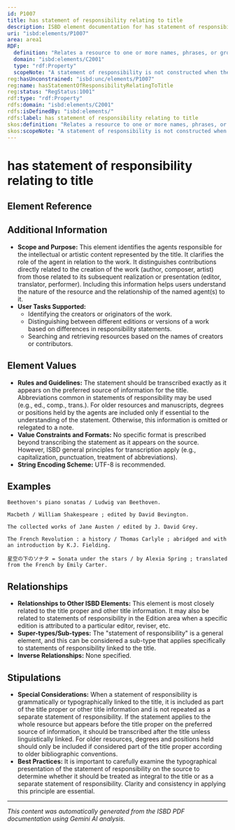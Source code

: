 ```yaml
---
id: P1007
title: has statement of responsibility relating to title
description: ISBD element documentation for has statement of responsibility relating to title
uri: "isbd:elements/P1007"
area: area1
RDF:
  definition: "Relates a resource to one or more names, phrases, or groups of characters relating to the identification and/or function of any persons or corporate bodies responsible for or contributing to the creation or realisation of the intellectual or artistic content of a work contained in the resource."
  domain: "isbd:elements/C2001"
  type: "rdf:Property"
  scopeNote: "A statement of responsibility is not constructed when there is no such statement on the resource. A statement of responsibility can relate to such entities as: writers, composers, performers, graphic artists, choreographers, arrangers, cartographers, programmers, principal investigators, animators, etc., whose work is embodied in the resource, whether directly (e.g. author of text, editor, compiler, translator, illustrator, engraver, cartographer, composer, arranger, choreographer), or indirectly (e.g. author of the novel on which a film script is based, author of the work on which the software is based, adapters of an already existing work), whether in the same medium as the original or in another; collectors of various data, persons responsible for the direction of a performed work; organizations, or individuals or corporate bodies sponsoring the work of any of the above (with intellectual and not merely financial sponsorship), producers of a popular music recording;.production companies and individuals such as producers, directors, or others having some degree of overall responsibility for a work; individuals who have specific responsibilities when in the context of a particular film, or particular type of film, they have a major creative role (e.g. cinematographers, writers of screenplays or animators of animated films); developers and designers, whose work involves the creation of the content of a resource or its realisation (e.g. game designer); entities having specific responsibilities in the context of a particular resource or particular type of resource (e.g. project directors of survey data, video director)."
reg:hasUnconstrained: "isbd:unc/elements/P1007"
reg:name: hasStatementOfResponsibilityRelatingToTitle
reg:status: "RegStatus:1001"
rdf:type: "rdf:Property"
rdfs:domain: "isbd:elements/C2001"
rdfs:isDefinedBy: "isbd:elements/"
rdfs:label: has statement of responsibility relating to title
skos:definition: "Relates a resource to one or more names, phrases, or groups of characters relating to the identification and/or function of any persons or corporate bodies responsible for or contributing to the creation or realisation of the intellectual or artistic content of a work contained in the resource."
skos:scopeNote: "A statement of responsibility is not constructed when there is no such statement on the resource. A statement of responsibility can relate to such entities as: writers, composers, performers, graphic artists, choreographers, arrangers, cartographers, programmers, principal investigators, animators, etc., whose work is embodied in the resource, whether directly (e.g. author of text, editor, compiler, translator, illustrator, engraver, cartographer, composer, arranger, choreographer), or indirectly (e.g. author of the novel on which a film script is based, author of the work on which the software is based, adapters of an already existing work), whether in the same medium as the original or in another; collectors of various data, persons responsible for the direction of a performed work; organizations, or individuals or corporate bodies sponsoring the work of any of the above (with intellectual and not merely financial sponsorship), producers of a popular music recording;.production companies and individuals such as producers, directors, or others having some degree of overall responsibility for a work; individuals who have specific responsibilities when in the context of a particular film, or particular type of film, they have a major creative role (e.g. cinematographers, writers of screenplays or animators of animated films); developers and designers, whose work involves the creation of the content of a resource or its realisation (e.g. game designer); entities having specific responsibilities in the context of a particular resource or particular type of resource (e.g. project directors of survey data, video director)."
---
```

# has statement of responsibility relating to title

## Element Reference


<ElementReference frontMatter={frontMatter} />

## Additional Information

- **Scope and Purpose:** This element identifies the agents responsible for the intellectual or artistic content represented by the title. It clarifies the role of the agent in relation to the work. It distinguishes contributions directly related to the creation of the work (author, composer, artist) from those related to its subsequent realization or presentation (editor, translator, performer). Including this information helps users understand the nature of the resource and the relationship of the named agent(s) to it.
- **User Tasks Supported:**
    - Identifying the creators or originators of the work.
    - Distinguishing between different editions or versions of a work based on differences in responsibility statements.
    - Searching and retrieving resources based on the names of creators or contributors.

## Element Values

- **Rules and Guidelines:** The statement should be transcribed exactly as it appears on the preferred source of information for the title.  Abbreviations common in statements of responsibility may be used (e.g., ed., comp., trans.). For older resources and manuscripts, degrees or positions held by the agents are included only if essential to the understanding of the statement.  Otherwise, this information is omitted or relegated to a note.
- **Value Constraints and Formats:** No specific format is prescribed beyond transcribing the statement as it appears on the source.  However, ISBD general principles for transcription apply (e.g., capitalization, punctuation, treatment of abbreviations).
- **String Encoding Scheme:** UTF-8 is recommended.

## Examples

```
Beethoven's piano sonatas / Ludwig van Beethoven.
```

```
Macbeth / William Shakespeare ; edited by David Bevington.
```

```
The collected works of Jane Austen / edited by J. David Grey.
```

```
The French Revolution : a history / Thomas Carlyle ; abridged and with an introduction by K.J. Fielding.
```
```
星空の下のソナタ = Sonata under the stars / by Alexia Spring ; translated from the French by Emily Carter. 
```


## Relationships

- **Relationships to Other ISBD Elements:** This element is most closely related to the title proper and other title information. It may also be related to statements of responsibility in the Edition area when a specific edition is attributed to a particular editor, reviser, etc.
- **Super-types/Sub-types:** The "statement of responsibility" is a general element, and this can be considered a sub-type that applies specifically to statements of responsibility linked to the title.
- **Inverse Relationships:** None specified.

## Stipulations

- **Special Considerations:** When a statement of responsibility is grammatically or typographically linked to the title, it is included as part of the title proper or other title information and is not repeated as a separate statement of responsibility. If the statement applies to the whole resource but appears before the title proper on the preferred source of information, it should be transcribed after the title unless linguistically linked.  For older resources, degrees and positions held should only be included if considered part of the title proper according to older bibliographic conventions. 
- **Best Practices:** It is important to carefully examine the typographical presentation of the statement of responsibility on the source to determine whether it should be treated as integral to the title or as a separate statement of responsibility.  Clarity and consistency in applying this principle are essential.


---

*This content was automatically generated from the ISBD PDF documentation using Gemini AI analysis.*
